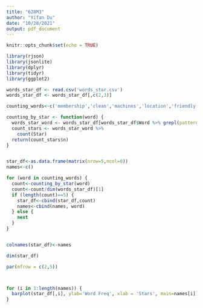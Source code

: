 ```yaml
---
title: "628M3"
author: "Yifan Du"
date: "10/28/2021"
output: pdf_document
---
```


```r
knitr::opts_chunk$set(echo = TRUE)
```

```r
library(rjson)
library(jsonlite)
library(dplyr)
library(tidyr)
library(ggplot2)

```


```r
words_star_df <- read.csv('words_star.csv')
words_star_df <- words_star_df[,c(2,3)]
```




```r
counting_words<-c('membership','clean','machines','location','friendly','quiet','bad')

counting_by_star <- function(word) {
  words_star_word <- words_star_df[words_star_df$Word %>% grepl(pattern = word),]
  count_stars <- words_star_word %>%
    count(Star)
  return(count_stars$n)
}


star_df<-as.data.frame(matrix(nrow=5,ncol=0))
names<-c()

for (word in counting_words) {
  count<-counting_by_star(word)
  count<-count/dim(words_star_df)[1]
  if (length(count)==5) {
    star_df<-cbind(star_df,count)
    names<-cbind(names, word)
  } else {
    next
  }
}


colnames(star_df)<-names

dim(star_df)

```

```r
par(mfrow = c(2,5))



for (i in 1:length(names)) {
  barplot(star_df[,i], ylab='Word Freq', xlab = 'Stars', main=names[i])
}

```





